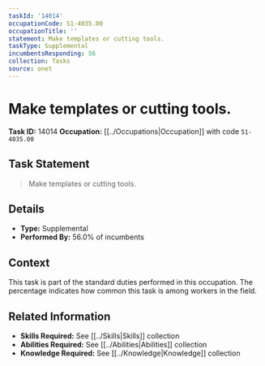 ```yaml
---
taskId: '14014'
occupationCode: 51-4035.00
occupationTitle: ''
statement: Make templates or cutting tools.
taskType: Supplemental
incumbentsResponding: 56
collection: Tasks
source: onet
---
```

# Make templates or cutting tools.

**Task ID:** 14014
**Occupation:** [[../Occupations|Occupation]] with code `51-4035.00`

## Task Statement

> Make templates or cutting tools.

## Details

- **Type:** Supplemental
- **Performed By:** 56.0% of incumbents

## Context

This task is part of the standard duties performed in this occupation. The percentage indicates how common this task is among workers in the field.

## Related Information

- **Skills Required:** See [[../Skills|Skills]] collection
- **Abilities Required:** See [[../Abilities|Abilities]] collection
- **Knowledge Required:** See [[../Knowledge|Knowledge]] collection
